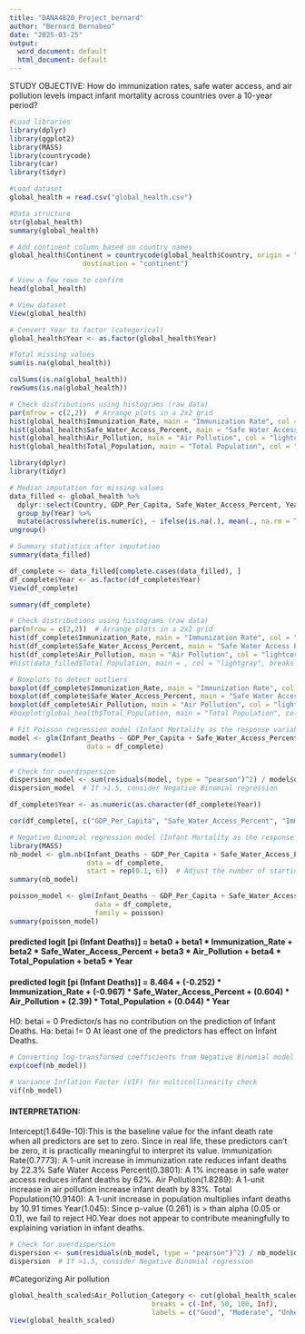 ---
title: "DANA4820_Project_bernard"
author: "Bernard Bernabeo"
date: "2025-03-25"
output:
  word_document: default
  html_document: default
---

STUDY OBJECTIVE: How do immunization rates, safe water access, and air pollution levels impact infant mortality across countries over a 10-year period?



```{r}
#Load libraries
library(dplyr)
library(ggplot2)
library(MASS)
library(countrycode)
library(car) 
library(tidyr)

```

```{r}
#Load dataset
global_health = read.csv("global_health.csv")  

```

```{r}
#Data structure
str(global_health)
summary(global_health)
```

```{r}
# Add continent column based on country names
global_health$Continent = countrycode(global_health$Country, origin = "country.name", 
                  destination = "continent")

# View a few rows to confirm
head(global_health)

# View dataset 
View(global_health)
```

```{r}
# Convert Year to factor (categorical)
global_health$Year <- as.factor(global_health$Year)
```



```{r}
#Total missing values
sum(is.na(global_health))

colSums(is.na(global_health))
rowSums(is.na(global_health))
```

```{r}
# Check distributions using histograms (raw data)
par(mfrow = c(2,2))  # Arrange plots in a 2x2 grid
hist(global_health$Immunization_Rate, main = "Immunization Rate", col = "lightblue", breaks = 30)
hist(global_health$Safe_Water_Access_Percent, main = "Safe Water Access Percent", col = "lightgreen", breaks = 30)
hist(global_health$Air_Pollution, main = "Air Pollution", col = "lightcoral", breaks = 30)
hist(global_health$Total_Population, main = "Total Population", col = "lightgray", breaks = 30)
```


```{r}
library(dplyr)
library(tidyr)

# Median imputation for missing values 
data_filled <- global_health %>% 
  dplyr::select(Country, GDP_Per_Capita, Safe_Water_Access_Percent, Year, Immunization_Rate, Air_Pollution, Infant_Deaths, Fertility_Rate) %>%
  group_by(Year) %>%
  mutate(across(where(is.numeric), ~ ifelse(is.na(.), mean(., na.rm = TRUE), .)))%>%
ungroup()
```

```{r}
# Summary statistics after imputation
summary(data_filled)
```
```{r}
df_complete <- data_filled[complete.cases(data_filled), ]
df_complete$Year <- as.factor(df_complete$Year)
View(df_complete)
```

```{r}
summary(df_complete)
```



```{r}
# Check distributions using histograms (raw data)
par(mfrow = c(2,2))  # Arrange plots in a 2x2 grid
hist(df_complete$Immunization_Rate, main = "Immunization Rate", col = "lightblue", breaks = 30)
hist(df_complete$Safe_Water_Access_Percent, main = "Safe Water Access Percent", col = "lightgreen", breaks = 30)
hist(df_complete$Air_Pollution, main = "Air Pollution", col = "lightcoral", breaks = 30)
#hist(data_filled$Total_Population, main = , col = "lightgray", breaks = 30)
```



```{r}
# Boxplots to detect outliers
boxplot(df_complete$Immunization_Rate, main = "Immunization Rate", col = "lightblue")
boxplot(df_complete$Safe_Water_Access_Percent, main = "Safe Water Access Percent", col = "lightgreen")
boxplot(df_complete$Air_Pollution, main = "Air Pollution", col = "lightcoral")
#boxplot(global_health$Total_Population, main = "Total Population", col = "lightgray")
```


```{r}
# Fit Poisson regression model (Infant Mortality as the response variable)
model <- glm(Infant_Deaths ~ GDP_Per_Capita + Safe_Water_Access_Percent  + Immunization_Rate + Air_Pollution + Infant_Deaths + Year + Fertility_Rate, family = poisson,
                   data = df_complete)
summary(model)
```
```{r}
# Check for overdispersion
dispersion_model <- sum(residuals(model, type = "pearson")^2) / model$df.residual
dispersion_model  # If >1.5, consider Negative Binomial regression

```
```{r}
df_complete$Year <- as.numeric(as.character(df_complete$Year))
```


```{r}
cor(df_complete[, c("GDP_Per_Capita", "Safe_Water_Access_Percent", "Immunization_Rate", "Air_Pollution", "Infant_Deaths", "Year" , "Fertility_Rate")], use = "pairwise.complete.obs")
```

```{r}
# Negative Binomial regression model (Infant Mortality as the response variable)
library(MASS)
nb_model <- glm.nb(Infant_Deaths ~ GDP_Per_Capita + Safe_Water_Access_Percent + Immunization_Rate + Air_Pollution + Year, 
                   data = df_complete,
                   start = rep(0.1, 6))  # Adjust the number of starting values based on predictors
summary(nb_model)
```

```{r}
poisson_model <- glm(Infant_Deaths ~ GDP_Per_Capita + Safe_Water_Access_Percent + Immunization_Rate + Air_Pollution + Year, 
                     data = df_complete, 
                     family = poisson)
summary(poisson_model)
```


#### predicted logit [pi (Infant Deaths)] = beta0 + beta1 * Immunization_Rate + beta2 * Safe_Water_Access_Percent + beta3 * Air_Pollution + beta4 * Total_Population + beta5 * Year

#### predicted logit [pi (Infant Deaths)] = 8.464 + (-0.252) * Immunization_Rate + (-0.967) * Safe_Water_Access_Percent + (0.604) * Air_Pollution + (2.39) * Total_Population + (0.044) * Year


H0: betai = 0 Predictor/s has no contribution on the prediction of Infant Deaths.
Ha: betai != 0 At least one of the predictors has effect on Infant Deaths.

```{r}
# Converting log-transformed coefficients from Negative Binomial model into probabilities
exp(coef(nb_model))
```
```{r}
# Variance Inflation Factor (VIF) for multicollinearity check
vif(nb_model)
```


#### INTERPRETATION:
Intercept(1.649e-10):This is the baseline value for the infant death rate when all predictors are set to zero. Since in real life, these predictors can't be zero, it is practically meaningful to interpret its value. 
Immunization Rate(0.7773): A 1-unit increase in immunization rate reduces infant deaths by 22.3%
Safe Water Access Percent(0.3801): A 1% increase in safe water access reduces infant deaths by 62%.
Air Pollution(1.8289): A 1-unit increase in air pollution increase infant death by 83%.
Total Population(10.9140): A 1-unit increase in population multiplies infant deaths by 10.91 times
Year(1.045): Since p-value (0.261) is > than alpha (0.05 or 0.1), we fail to reject H0.Year does not appear to contribute meaningfully to explaining variation in infant deaths. 


```{r}
# Check for overdispersion
dispersion <- sum(residuals(nb_model, type = "pearson")^2) / nb_model$df.residual
dispersion  # If >1.5, consider Negative Binomial regression

```
#Categorizing Air pollution 
```{r}
global_health_scaled$Air_Pollution_Category <- cut(global_health_scaled$Air_Pollution, 
                                   breaks = c(-Inf, 50, 100, Inf),  
                                   labels = c("Good", "Moderate", "Unhealthy"))
View(global_health_scaled)
```

